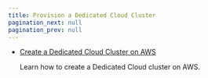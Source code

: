 ```yaml
---
title: Provision a Dedicated Cloud Cluster
pagination_next: null
pagination_prev: null
---
```


<head>
    <meta name="title" content="Provision a Dedicated Cluster"/>
    <meta name="description" content="Provision a Dedicated cluster."/>
    <link rel="canonical" href="https://docs.redpanda.com/docs/deploy/deployment-option/cloud/provision-a-dedicated-cluster/" />
</head>

  - [Create a Dedicated Cloud Cluster on AWS](../create-dedicated-cloud-cluster-aws)
  
    Learn how to create a Dedicated Cloud cluster on AWS.